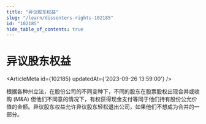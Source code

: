 ```yaml
---
title: "异议股东权益"
slug: "/learn/dissenters-rights-102185"
id: "102185"
hide_table_of_contents: true
---
```



# 异议股东权益

<ArticleMeta id={102185} updatedAt={'2023-09-26 13:59:00'} />
<div className='border-solid border-b border-t-0 my-4 border-[var(--ifm-color-gray-300)]' />

根据各种州立法，在股份公司的不同变种下，不同的股东在股票股权出现合并或收购 (M&A) 但他们不同意的情况下，有权获得现金支付等同于他们持有股份公允价值的金额。异议股东权益允许异议股东轻松退出公司，如果他们不想成为合并的一部分。
